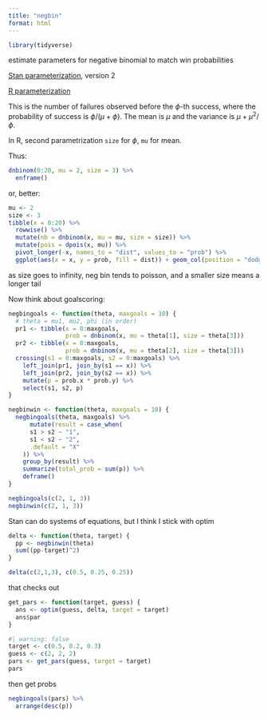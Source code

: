 ```yaml
---
title: "negbin"
format: html
---
```


```r
library(tidyverse)
```


estimate parameters for negative binomial to match win probabilities

[Stan parameterization](https://mc-stan.org/docs/functions-reference/nbalt.html), version 2

[R parameterization](https://stat.ethz.ch/R-manual/R-devel/library/stats/html/NegBinomial.html)

This is the number of failures observed before the $\phi$-th success, where the probability of success is $\phi / (\mu + \phi)$. The mean is $\mu$ and the variance is $\mu + \mu^2 / \phi$.

In R, second parametrization `size` for $\phi$, `mu` for mean.

Thus:

```r
dnbinom(0:20, mu = 2, size = 3) %>% 
  enframe()
```

or, better:

```r
mu <- 2
size <- 3
tibble(x = 0:20) %>% 
  rowwise() %>% 
  mutate(nb = dnbinom(x, mu = mu, size = size)) %>% 
  mutate(pois = dpois(x, mu)) %>% 
  pivot_longer(-x, names_to = "dist", values_to = "prob") %>% 
  ggplot(aes(x = x, y = prob, fill = dist)) + geom_col(position = "dodge")
```

as size goes to infinity, neg bin tends to poisson, and a smaller size means a longer tail


Now think about goalscoring:

```r
negbingoals <- function(theta, maxgoals = 10) {
  # theta = mu1, mu2, phi (in order)
  pr1 <- tibble(x = 0:maxgoals, 
                prob = dnbinom(x, mu = theta[1], size = theta[3]))
  pr2 <- tibble(x = 0:maxgoals, 
                prob = dnbinom(x, mu = theta[2], size = theta[3]))
  crossing(s1 = 0:maxgoals, s2 = 0:maxgoals) %>%
    left_join(pr1, join_by(s1 == x)) %>% 
    left_join(pr2, join_by(s2 == x)) %>% 
    mutate(p = prob.x * prob.y) %>% 
    select(s1, s2, p)
}

negbinwin <- function(theta, maxgoals = 10) {
  negbingoals(theta, maxgoals) %>% 
      mutate(result = case_when(
      s1 > s2 ~ "1",
      s1 < s2 ~ "2",
      .default = "X"
    )) %>% 
    group_by(result) %>% 
    summarize(total_prob = sum(p)) %>% 
    deframe()
}

```

```r
negbingoals(c(2, 1, 3))
negbinwin(c(2, 1, 3))
```

Stan can do systems of equations, but I think I stick with optim

```r
delta <- function(theta, target) {
  pp <- negbinwin(theta)
  sum((pp-target)^2)
}
```

```r
delta(c(2,1,3), c(0.5, 0.25, 0.25))
```

that checks out

```r
get_pars <- function(target, guess) {
  ans <- optim(guess, delta, target = target)
  ans$par
}
```


```r
#| warning: false
target <- c(0.5, 0.2, 0.3)
guess <- c(2, 2, 2)
pars <- get_pars(guess, target = target)
pars
```

then get probs

```r
negbingoals(pars) %>% 
  arrange(desc(p))
```

